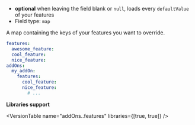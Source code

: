 
- **optional** when leaving the field blank or `null`, loads every `defaultValue` of your features
- Field type: `map`

A map containing the keys of your features you want to override.

```yaml
features:
  awesome_feature:
  cool_feature:
  nice_feature:
addOns:
  my_addOn:
    features:
      cool_feature:
      nice_feature:
        # ...
```

**Libraries support**

<VersionTable name="addOns.<name>.features" libraries={[true, true]} />
